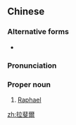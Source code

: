 ==Chinese==
{{zh-forms|s=拉斐尔|gloss=-}}
{{wikipedia|lang=zh}}

===Alternative forms===
* {{zh-l|拉法艾爾|Lāfǎyìěr}}

===Pronunciation===
{{zh-pron
|m=Lāfěi'ěr
|cat=pn
}}

===Proper noun===
{{zh-proper}}

# [[Raphael]] {{gloss|English male given name}}

{{zh-cat|English male given names}}

[[zh:拉斐爾]]